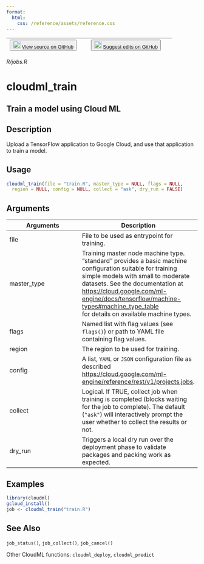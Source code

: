 ```yaml
---
format:
  html:
    css: /reference/assets/reference.css
---
```


| <button class="button"> ![](/reference/assets/GitHub-Mark-32px.png){width="20"} [View source on GitHub](NULL/blob/main/R/jobs.R) </button> | <button class="button"> ![](/reference/assets/GitHub-Mark-32px.png){width="20"} [Suggest edits on GitHub](NULL/edit/main/R/jobs.R) </button> |
|:------------------------------:|:--------------------------------------:|

*R/jobs.R*

# cloudml_train

## Train a model using Cloud ML

## Description
Upload a TensorFlow application to Google Cloud, and use that application to train a model. 


## Usage
```r
cloudml_train(file = "train.R", master_type = NULL, flags = NULL, 
  region = NULL, config = NULL, collect = "ask", dry_run = FALSE) 
```

## Arguments
|Arguments|Description|
|---|---|
| file | File to be used as entrypoint for training. |
| master_type | Training master node machine type. "standard" provides a basic machine configuration suitable for training simple models with small to moderate datasets. See the documentation at [https://cloud.google.com/ml-engine/docs/tensorflow/machine-types#machine_type_table](https://cloud.google.com/ml-engine/docs/tensorflow/machine-types#machine_type_table)<br>for details on available machine types. |
| flags | Named list with flag values (see `flags()`) or path to YAML file containing flag values. |
| region | The region to be used for training. |
| config | A list, `YAML` or `JSON` configuration file as described [https://cloud.google.com/ml-engine/reference/rest/v1/projects.jobs](https://cloud.google.com/ml-engine/reference/rest/v1/projects.jobs). |
| collect | Logical. If TRUE, collect job when training is completed (blocks waiting for the job to complete). The default (`"ask"`) will interactively prompt the user whether to collect the results or not. |
| dry_run | Triggers a local dry run over the deployment phase to validate packages and packing work as expected. |





## Examples
```r
library(cloudml) 
gcloud_install() 
job <- cloudml_train("train.R") 
```

## See Also

`job_status()`, `job_collect()`, `job_cancel()`

Other CloudML functions: `cloudml_deploy`,   `cloudml_predict`

